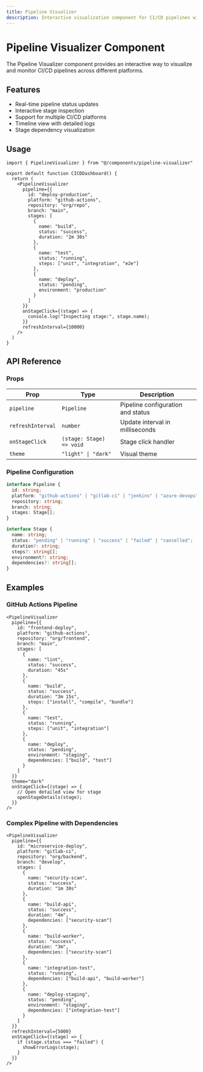 ```yaml
---
title: Pipeline Visualizer
description: Interactive visualization component for CI/CD pipelines with real-time status updates
---
```


# Pipeline Visualizer Component

The Pipeline Visualizer component provides an interactive way to visualize and monitor CI/CD pipelines across different platforms.

## Features

- Real-time pipeline status updates
- Interactive stage inspection
- Support for multiple CI/CD platforms
- Timeline view with detailed logs
- Stage dependency visualization

## Usage

```tsx
import { PipelineVisualizer } from "@/components/pipeline-visualizer"

export default function CICDDashboard() {
  return (
    <PipelineVisualizer
      pipeline={{
        id: "deploy-production",
        platform: "github-actions",
        repository: "org/repo",
        branch: "main",
        stages: [
          {
            name: "build",
            status: "success",
            duration: "2m 30s"
          },
          {
            name: "test",
            status: "running",
            steps: ["unit", "integration", "e2e"]
          },
          {
            name: "deploy",
            status: "pending",
            environment: "production"
          }
        ]
      }}
      onStageClick={(stage) => {
        console.log("Inspecting stage:", stage.name);
      }}
      refreshInterval={10000}
    />
  )
}
```

## API Reference

### Props

| Prop | Type | Description |
|------|------|-------------|
| `pipeline` | `Pipeline` | Pipeline configuration and status |
| `refreshInterval` | `number` | Update interval in milliseconds |
| `onStageClick` | `(stage: Stage) => void` | Stage click handler |
| `theme` | `"light" \| "dark"` | Visual theme |

### Pipeline Configuration

```typescript
interface Pipeline {
  id: string;
  platform: "github-actions" | "gitlab-ci" | "jenkins" | "azure-devops";
  repository: string;
  branch: string;
  stages: Stage[];
}

interface Stage {
  name: string;
  status: "pending" | "running" | "success" | "failed" | "cancelled";
  duration?: string;
  steps?: string[];
  environment?: string;
  dependencies?: string[];
}
```

## Examples

### GitHub Actions Pipeline

```tsx
<PipelineVisualizer
  pipeline={{
    id: "frontend-deploy",
    platform: "github-actions",
    repository: "org/frontend",
    branch: "main",
    stages: [
      {
        name: "lint",
        status: "success",
        duration: "45s"
      },
      {
        name: "build",
        status: "success",
        duration: "3m 15s",
        steps: ["install", "compile", "bundle"]
      },
      {
        name: "test",
        status: "running",
        steps: ["unit", "integration"]
      },
      {
        name: "deploy",
        status: "pending",
        environment: "staging",
        dependencies: ["build", "test"]
      }
    ]
  }}
  theme="dark"
  onStageClick={(stage) => {
    // Open detailed view for stage
    openStageDetails(stage);
  }}
/>
```

### Complex Pipeline with Dependencies

```tsx
<PipelineVisualizer
  pipeline={{
    id: "microservice-deploy",
    platform: "gitlab-ci",
    repository: "org/backend",
    branch: "develop",
    stages: [
      {
        name: "security-scan",
        status: "success",
        duration: "1m 30s"
      },
      {
        name: "build-api",
        status: "success",
        duration: "4m",
        dependencies: ["security-scan"]
      },
      {
        name: "build-worker",
        status: "success",
        duration: "3m",
        dependencies: ["security-scan"]
      },
      {
        name: "integration-test",
        status: "running",
        dependencies: ["build-api", "build-worker"]
      },
      {
        name: "deploy-staging",
        status: "pending",
        environment: "staging",
        dependencies: ["integration-test"]
      }
    ]
  }}
  refreshInterval={5000}
  onStageClick={(stage) => {
    if (stage.status === "failed") {
      showErrorLogs(stage);
    }
  }}
/>
``` 